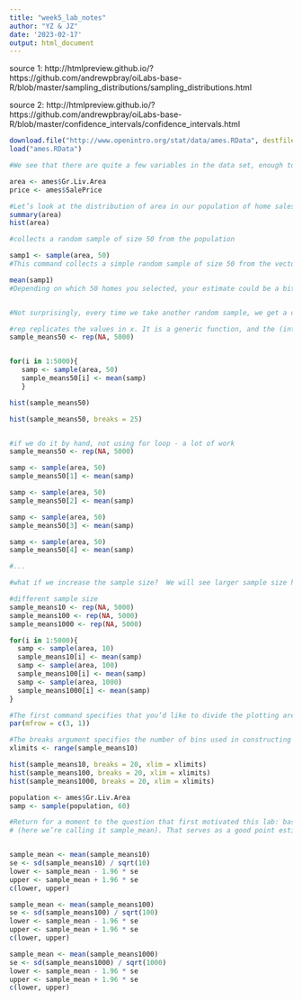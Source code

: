 ```yaml
---
title: "week5_lab_notes"
author: "YZ & JZ"
date: '2023-02-17'
output: html_document
---
```

source 1: http://htmlpreview.github.io/?https://github.com/andrewpbray/oiLabs-base-R/blob/master/sampling_distributions/sampling_distributions.html

source 2: http://htmlpreview.github.io/?https://github.com/andrewpbray/oiLabs-base-R/blob/master/confidence_intervals/confidence_intervals.html

```r
download.file("http://www.openintro.org/stat/data/ames.RData", destfile = "ames.RData")
load("ames.RData")

#We see that there are quite a few variables in the data set, enough to do a very in-depth analysis. For this lab, we’ll restrict our attention to just two of the variables: the above ground living area of the house in square feet (Gr.Liv.Area) and the sale price (SalePrice). To save some effort throughout the lab, create two variables with short names that represent these two variables.

area <- ames$Gr.Liv.Area
price <- ames$SalePrice

#Let’s look at the distribution of area in our population of home sales by calculating a few summary statistics and making a histogram.
summary(area)
hist(area)
```

```r
#collects a random sample of size 50 from the population

samp1 <- sample(area, 50)
#This command collects a simple random sample of size 50 from the vector area, which is assigned to samp1.

mean(samp1)
#Depending on which 50 homes you selected, your estimate could be a bit above or a bit below the true population mean of 1499.69 square feet. In general, though, the sample mean turns out to be a pretty good estimate of the average living area, and we were able to get it by sampling less than 3% of the population.


#Not surprisingly, every time we take another random sample, we get a different sample mean. It’s useful to get a sense of just how much variability we should expect when estimating the population mean this way. The distribution of sample means, called the sampling distribution, can help us understand this variability. In this lab, because we have access to the population, we can build up the sampling distribution for the sample mean by repeating the above steps many times. Here we will generate 5000 samples and compute the sample mean of each.
```

```r
#rep replicates the values in x. It is a generic function, and the (internal) default method is described here.
sample_means50 <- rep(NA, 5000)


for(i in 1:5000){
   samp <- sample(area, 50)
   sample_means50[i] <- mean(samp)
   }

hist(sample_means50)

hist(sample_means50, breaks = 25)


#if we do it by hand, not using for loop - a lot of work 
sample_means50 <- rep(NA, 5000)

samp <- sample(area, 50)
sample_means50[1] <- mean(samp)

samp <- sample(area, 50)
sample_means50[2] <- mean(samp)

samp <- sample(area, 50)
sample_means50[3] <- mean(samp)

samp <- sample(area, 50)
sample_means50[4] <- mean(samp)

#...
```

```r

#what if we increase the sample size?  We will see larger sample size has a smaller spread

#different sample size
sample_means10 <- rep(NA, 5000)
sample_means100 <- rep(NA, 5000)
sample_means1000 <- rep(NA, 5000)

for(i in 1:5000){
  samp <- sample(area, 10)
  sample_means10[i] <- mean(samp)
  samp <- sample(area, 100)
  sample_means100[i] <- mean(samp)
  samp <- sample(area, 1000)
  sample_means1000[i] <- mean(samp)
}

#The first command specifies that you’d like to divide the plotting area into 3 rows and 1 column of plots (to return to the default setting of plotting one at a time, use par(mfrow = c(1, 1)))
par(mfrow = c(3, 1))

#The breaks argument specifies the number of bins used in constructing the histogram. The xlim argument specifies the range of the x-axis of the histogram, and by setting it equal to xlimits for each histogram, we ensure that all three histograms will be plotted with the same limits on the x-axis.
xlimits <- range(sample_means10)

hist(sample_means10, breaks = 20, xlim = xlimits)
hist(sample_means100, breaks = 20, xlim = xlimits)
hist(sample_means1000, breaks = 20, xlim = xlimits)
```

```r
population <- ames$Gr.Liv.Area
samp <- sample(population, 60)

#Return for a moment to the question that first motivated this lab: based on this sample, what can we infer about the population? Based only on this single sample, the best estimate of the average living area of houses sold in Ames would be the sample mean, usually denoted as x¯
# (here we’re calling it sample_mean). That serves as a good point estimate but it would be useful to also communicate how uncertain we are of that estimate. This can be captured by using a confidence interval.


sample_mean <- mean(sample_means10)
se <- sd(sample_means10) / sqrt(10)
lower <- sample_mean - 1.96 * se
upper <- sample_mean + 1.96 * se
c(lower, upper)
```

```r
sample_mean <- mean(sample_means100)
se <- sd(sample_means100) / sqrt(100)
lower <- sample_mean - 1.96 * se
upper <- sample_mean + 1.96 * se
c(lower, upper)
```

```r
sample_mean <- mean(sample_means1000)
se <- sd(sample_means1000) / sqrt(1000)
lower <- sample_mean - 1.96 * se
upper <- sample_mean + 1.96 * se
c(lower, upper)
```



